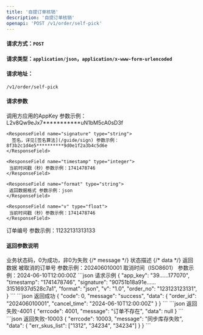 ```yaml
---
title: '自提订单核销'
description: '自提订单核销'
openapi: 'POST /v1/order/self-pick'
---
```


#### 请求方式：`POST`
#### 请求类型：`application/json`，`application/x-www-form-urlencoded`

#### 请求地址：
```
/v1/order/self-pick
```

#### 请求参数
<ResponseField name="系统参数" type="Object" required>
  <Expandable title="参数列表">
    <ResponseField name="app_key" type="string">
      调用方应用的AppKey 参数示例：L2v8Qw9eJx7***********uN1bM5cA0sD3f
    </ResponseField>

    <ResponseField name="signature" type="string">
      签名，详见[签名算法](/guide/sign) 参数示例：8f3b2c1d4e5**********9d0e1f2a3b4c5d6e
    </ResponseField>

    <ResponseField name="timestamp" type="integer">
     当前时间戳（秒）参数示例：1741478746
    </ResponseField>

    <ResponseField name="format" type="string">
     返回数据格式 参数示例：json
    </ResponseField>

    <ResponseField name="v" type="float">
     当前时间戳（秒）参数示例：1741478746
    </ResponseField>
  </Expandable>
</ResponseField>

<ResponseField name="业务参数" type="Object" required>
  <Expandable title="参数列表" defaultOpen="true">
    <ParamField body="order_no" type="string" required>
      订单编号 参数示例：11232131313133
    </ParamField>
  </Expandable>
</ResponseField>

#### 返回参数说明
<Expandable title="参数列表" defaultOpen="true">
  <ParamField body="errcode" type="integer" default="0" required>
    业务状态码，0为成功，非0为失败
  </ParamField>
  {/* message */}
  <ParamField body="message" type="string" default="success" required>
    状态描述
  </ParamField>
  {/* data */}
  <ParamField body="data" type="object" default="null" required>
    返回数据
    <Expandable title="参数列表" defaultOpen="true">
      <ParamField body="order_id" type="string">
        被取消的订单号 参数示例：202406010001
      </ParamField>
      <ParamField body="cancel_time" type="string">
        取消时间（ISO8601） 参数示例：2024-06-10T12:00:00Z
      </ParamField>
    </Expandable>
  </ParamField>
</Expandable>

<RequestExample>
  ```json 请求示例
  {
    "app_key": "39……177070",
    "timestamp": "1741478746",
    "signature": "90751b18a91e……31516937d528c7a1",
    "format": "json",
    "v": "1.0",
    "order_no": "123123123131",
  }
  ```
</RequestExample>
<ResponseExample>
```json 返回成功
{
  "code": 0,
  "message": "success",
  "data": {
    "order_id": "202406010001",
    "cancel_time": "2024-06-10T12:00:00Z"
  }
}
```
```json 返回失败-4001
{
  "errcode": 4001,
  "message": "订单不存在",
  "data": null
}
```
```json 返回失败-10003
{
  "errcode": 10003,
  "message": "同步库存失败",
  "data": {
    "err_skus_list": ["1312", "34234", "34234"]
  }
}
```
</ResponseExample>

